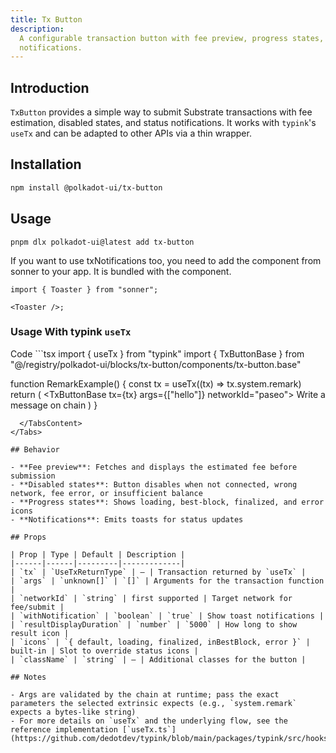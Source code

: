 ```yaml
---
title: Tx Button
description:
  A configurable transaction button with fee preview, progress states, and
  notifications.
---
```



## Introduction

`TxButton` provides a simple way to submit Substrate transactions with fee
estimation, disabled states, and status notifications. It works with `typink`'s
`useTx` and can be adapted to other APIs via a thin wrapper.

## Installation

```bash
npm install @polkadot-ui/tx-button
```

## Usage

```tsx
pnpm dlx polkadot-ui@latest add tx-button
```

If you want to use txNotifications too, you need to add the <Toaster />
component from sonner to your app. It is bundled with the component.

```tsx
import { Toaster } from "sonner";

<Toaster />;
```

### Usage With typink `useTx`

<Tabs defaultValue="code" className="max-w-[720px]">
  <TabsList>
    <TabsTrigger value="code">Code</TabsTrigger>
  </TabsList>
  <TabsContent value="code" className="my-0">
```tsx
import { useTx } from "typink"
import { TxButtonBase } from "@/registry/polkadot-ui/blocks/tx-button/components/tx-button.base"

function RemarkExample() { const tx = useTx((tx) => tx.system.remark) return (
<TxButtonBase tx={tx} args={["hello"]} networkId="paseo"> Write a message on
chain </TxButtonBase> ) }

```
  </TabsContent>
</Tabs>

## Behavior

- **Fee preview**: Fetches and displays the estimated fee before submission
- **Disabled states**: Button disables when not connected, wrong network, fee error, or insufficient balance
- **Progress states**: Shows loading, best-block, finalized, and error icons
- **Notifications**: Emits toasts for status updates

## Props

| Prop | Type | Default | Description |
|------|------|---------|-------------|
| `tx` | `UseTxReturnType` | — | Transaction returned by `useTx` |
| `args` | `unknown[]` | `[]` | Arguments for the transaction function |
| `networkId` | `string` | first supported | Target network for fee/submit |
| `withNotification` | `boolean` | `true` | Show toast notifications |
| `resultDisplayDuration` | `number` | `5000` | How long to show result icon |
| `icons` | `{ default, loading, finalized, inBestBlock, error }` | built-in | Slot to override status icons |
| `className` | `string` | — | Additional classes for the button |

## Notes

- Args are validated by the chain at runtime; pass the exact parameters the selected extrinsic expects (e.g., `system.remark` expects a bytes-like string)
- For more details on `useTx` and the underlying flow, see the reference implementation [`useTx.ts`](https://github.com/dedotdev/typink/blob/main/packages/typink/src/hooks/useTx.ts)


```
